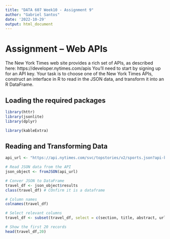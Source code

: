 ---
title: "DATA 607 Week10 - Assignment 9"
author: "Gabriel Santos"
date: '2022-10-29'
output: html_document
---


# Assignment – Web APIs
The New York Times web site provides a rich set of APIs, as described here: https://developer.nytimes.com/apis You’ll need to start by signing up for an API key. Your task is to choose one of the New York Times APIs, construct an interface in R to read in the JSON data, and transform it into an R DataFrame.


## Loading the required packages
```{r}
library(httr)
library(jsonlite)
library(dplyr)
```

```{r}
library(kableExtra)
```

## Reading and Transforming Data

```{r}
api_url <- "https://api.nytimes.com/svc/topstories/v2/sports.json?api-key=AZOD76QQdc9NB0phLXKN06sefOUezQaO"

# Read JSON data from the API
json_object <- fromJSON(api_url)

# Conver JSON to DataFrame
travel_df <- json_object$results
class(travel_df) # COnfirm it is a dataframe
```

```{r}
# Column names
colnames(travel_df)
```

```{r}
# Select relevant columns
travel_df <- subset(travel_df, select = c(section, title, abstract, url, byline))

# Show the first 20 records
head(travel_df,20)
```